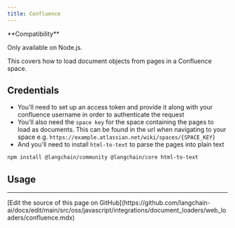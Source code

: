 ```yaml
---
title: Confluence
---
```


<Tip>
**Compatibility**

Only available on Node.js.
</Tip>

This covers how to load document objects from pages in a Confluence space.

## Credentials

- You'll need to set up an access token and provide it along with your confluence username in order to authenticate the request
- You'll also need the `space key` for the space containing the pages to load as documents. This can be found in the url when navigating to your space e.g. `https://example.atlassian.net/wiki/spaces/{SPACE_KEY}`
- And you'll need to install `html-to-text` to parse the pages into plain text

```bash npm
npm install @langchain/community @langchain/core html-to-text
```

## Usage


<Confluence />

---

<Callout icon="pen-to-square" iconType="regular">
  [Edit the source of this page on GitHub](https://github.com/langchain-ai/docs/edit/main/src/oss/javascript/integrations/document_loaders/web_loaders/confluence.mdx)
</Callout>
